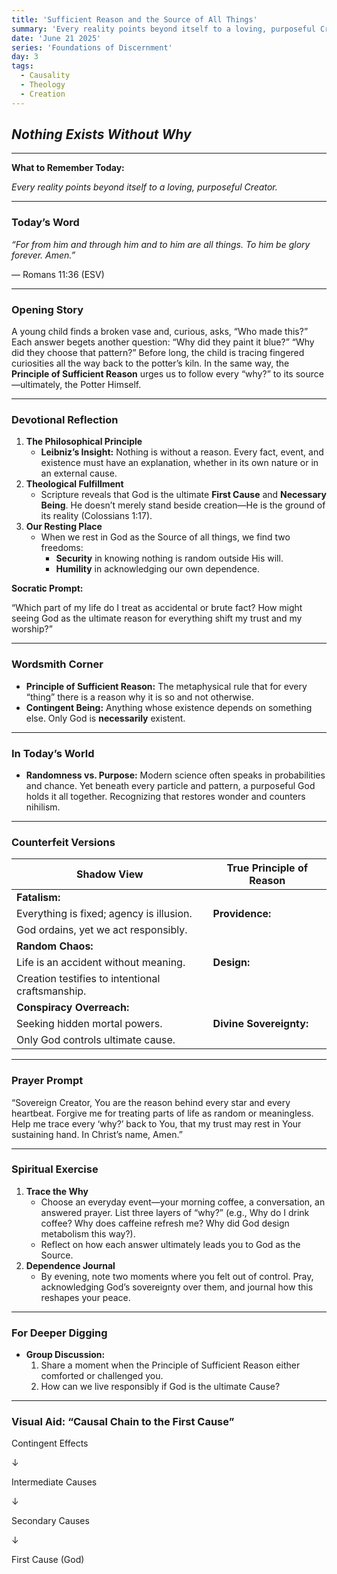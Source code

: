 ```yaml
---
title: 'Sufficient Reason and the Source of All Things'
summary: 'Every reality points beyond itself to a loving, purposeful Creator.'
date: 'June 21 2025'
series: 'Foundations of Discernment'
day: 3
tags:
  - Causality
  - Theology
  - Creation
---
```


## ***Nothing Exists Without Why***

---

**What to Remember Today:**

*Every reality points beyond itself to a loving, purposeful Creator.*

---

### **Today’s Word**

*“For from him and through him and to him are all things. To him be glory forever. Amen.”*

— Romans 11:36 (ESV)

---

### **Opening Story**

A young child finds a broken vase and, curious, asks, “Who made this?” Each answer begets another question: “Why did they paint it blue?” “Why did they choose that pattern?” Before long, the child is tracing fingered curiosities all the way back to the potter’s kiln. In the same way, the **Principle of Sufficient Reason** urges us to follow every “why?” to its source—ultimately, the Potter Himself.

---

### **Devotional Reflection**

1. **The Philosophical Principle**
    - **Leibniz’s Insight:** Nothing is without a reason. Every fact, event, and existence must have an explanation, whether in its own nature or in an external cause.
2. **Theological Fulfillment**
    - Scripture reveals that God is the ultimate **First Cause** and **Necessary Being**. He doesn’t merely stand beside creation—He is the ground of its reality (Colossians 1:17).
3. **Our Resting Place**
    - When we rest in God as the Source of all things, we find two freedoms:
        - **Security** in knowing nothing is random outside His will.
        - **Humility** in acknowledging our own dependence.

**Socratic Prompt:**

“Which part of my life do I treat as accidental or brute fact? How might seeing God as the ultimate reason for everything shift my trust and my worship?”

---

### **Wordsmith Corner**

- **Principle of Sufficient Reason:** The metaphysical rule that for every “thing” there is a reason why it is so and not otherwise.
- **Contingent Being:** Anything whose existence depends on something else. Only God is **necessarily** existent.

---

### **In Today’s World**

- **Randomness vs. Purpose:** Modern science often speaks in probabilities and chance. Yet beneath every particle and pattern, a purposeful God holds it all together. Recognizing that restores wonder and counters nihilism.

---

### **Counterfeit Versions**

| **Shadow View** | **True Principle of Reason** |
| --- | --- |
| **Fatalism:** 
Everything is fixed; agency is illusion. | **Providence:** 
God ordains, yet we act responsibly. |
| **Random Chaos:** 
Life is an accident without meaning. | **Design:** 
Creation testifies to intentional craftsmanship. |
| **Conspiracy Overreach:** 
Seeking hidden mortal powers. | **Divine Sovereignty:** 
Only God controls ultimate cause. |

---

### **Prayer Prompt**

“Sovereign Creator, You are the reason behind every star and every heartbeat. Forgive me for treating parts of life as random or meaningless. Help me trace every ‘why?’ back to You, that my trust may rest in Your sustaining hand. In Christ’s name, Amen.”

---

### **Spiritual Exercise**

1. **Trace the Why**
    - Choose an everyday event—your morning coffee, a conversation, an answered prayer. List three layers of “why?” (e.g., Why do I drink coffee? Why does caffeine refresh me? Why did God design metabolism this way?).
    - Reflect on how each answer ultimately leads you to God as the Source.
2. **Dependence Journal**
    - By evening, note two moments where you felt out of control. Pray, acknowledging God’s sovereignty over them, and journal how this reshapes your peace.

---

### **For Deeper Digging**

- **Group Discussion:**
    1. Share a moment when the Principle of Sufficient Reason either comforted or challenged you.
    2. How can we live responsibly if God is the ultimate Cause?

---

### **Visual Aid: “Causal Chain to the First Cause”**

Contingent Effects

↓

Intermediate Causes

↓

Secondary Causes

↓

First Cause (God)
